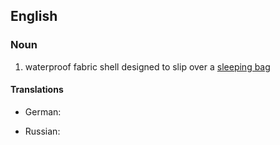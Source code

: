 ==English==

===Noun===
{{en-noun}}

# waterproof fabric shell designed to slip over a [[sleeping bag]]

====Translations====
{{trans-top|waterproof fabric shell designed to slip over a sleeping bag}}
* German: {{t-|de|Biwaksack|m}}
{{trans-mid}}
* Russian: {{t|ru|бивачный}} {{t+|ru|мешок|m}}
{{trans-bottom}}